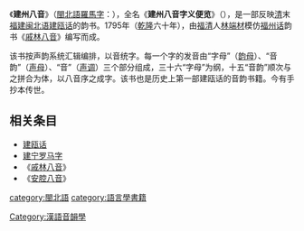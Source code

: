 《'''建州八音'''》（[[閩北語|閩北語]][[建寧羅馬字|羅馬字]]：{{lang|mnp|Gṳ̿ing-ciú Băi Éing}}），全名《'''建州八音字义便览'''》（{{lang|mnp|Gṳ̿ing-ciú Băi Éing Cī-ngī Bīng-lǎng}}），是一部反映[[清|清]]末[[福建|福建]][[闽北语|闽北语]][[建瓯话|建瓯话]]的韵书。1795年（[[乾隆|乾隆]]六十年），由[[福清|福清]]人[[林端材|林端材]]模仿[[福州话|福州话]]韵书《[[戚林八音|戚林八音]]》编写而成。

该书按声韵系统汇辑编排，以音统字。每一个字的发音由“字母”（[[韵母|韵母]]）、“音韵”（[[声母|声母]]）、“音”（[[声调|声调]]）三个部分组成，三十六“字母”为纲，十五“音韵”顺次与之拼合为体，以八音序之成字。该书也是历史上第一部建瓯话的音韵书籍。今有手抄本传世。

==相关条目==
*[[建瓯话|建瓯话]]
*[[建宁罗马字|建宁罗马字]]
*《[[戚林八音|戚林八音]]》
*《[[安腔八音|安腔八音]]》

[[category:閩北語|category:閩北語]]
[[category:語言學書籍|category:語言學書籍]]
[[Category:漢語音韻學|Category:漢語音韻學]]